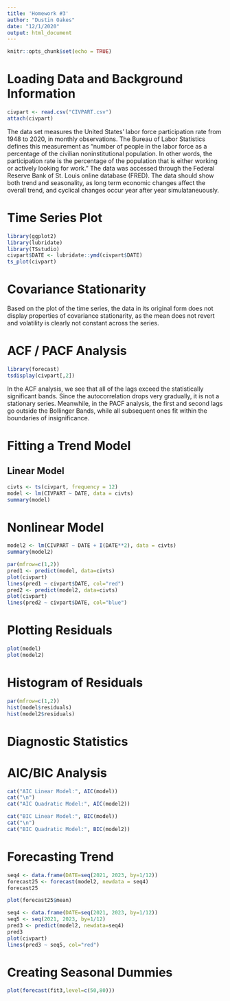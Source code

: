 ---
title: 'Homework #3'
author: "Dustin Oakes"
date: "12/1/2020"
output: html_document
---

```{r setup, include=FALSE}
knitr::opts_chunk$set(echo = TRUE)
```

# Loading Data and Background Information

```{r}
civpart <- read.csv("CIVPART.csv")
attach(civpart)
```

The data set measures the United States' labor force participation rate from 1948 to 2020, in monthly observations. The Bureau of Labor Statistics defines this measurement as "number of people in the labor force as a percentage of the civilian noninstitutional population. In other words, the participation rate is the percentage of the population that is either working or actively looking for work." The data was accessed through the Federal Reserve Bank of St. Louis online database (FRED). The data should show both trend and seasonality, as long term economic changes affect the overall trend, and cyclical changes occur year after year simulataneuously.

# Time Series Plot

``` {r}
library(ggplot2)
library(lubridate)
library(TSstudio)
civpart$DATE <- lubridate::ymd(civpart$DATE)
ts_plot(civpart)
```

# Covariance Stationarity

Based on the plot of the time series, the data in its original form does not display properties of covariance stationarity, as the mean does not revert and volatility is clearly not constant across the series.

# ACF / PACF Analysis

```{r}
library(forecast)
tsdisplay(civpart[,2])
```

In the ACF analysis, we see that all of the lags exceed the statistically significant bands. Since the autocorrelation drops very gradually, it is not a stationary series. Meanwhile, in the PACF analysis, the first and second lags go outside the Bollinger Bands, while all subsequent ones fit within the boundaries of insignificance.


# Fitting a Trend Model

## Linear Model

```{r}
civts <- ts(civpart, frequency = 12)
model <- lm(CIVPART ~ DATE, data = civts)
summary(model)
```

# Nonlinear Model

```{r}
model2 <- lm(CIVPART ~ DATE + I(DATE**2), data = civts)
summary(model2)
```

```{r}
par(mfrow=c(1,2))
pred1 <- predict(model, data=civts)
plot(civpart)
lines(pred1 ~ civpart$DATE, col="red")
pred2 <- predict(model2, data=civts)
plot(civpart)
lines(pred2 ~ civpart$DATE, col="blue")
```

# Plotting Residuals

```{r}
plot(model)
plot(model2)
```

# Histogram of Residuals

```{r}
par(mfrow=c(1,2))
hist(model$residuals)
hist(model2$residuals)
```

# Diagnostic Statistics

# AIC/BIC Analysis

```{r}
cat("AIC Linear Model:", AIC(model))
cat("\n")
cat("AIC Quadratic Model:", AIC(model2))
```

```{r}
cat("BIC Linear Model:", BIC(model))
cat("\n")
cat("BIC Quadratic Model:", BIC(model2))
```

# Forecasting Trend

```{r}
seq4 <- data.frame(DATE=seq(2021, 2023, by=1/12))
forecast25 <- forecast(model2, newdata = seq4)
forecast25
```

```{r}
plot(forecast25$mean)
```


```{r}
seq4 <- data.frame(DATE=seq(2021, 2023, by=1/12))
seq5 <- seq(2021, 2023, by=1/12)
pred3 <- predict(model2, newdata=seq4)
pred3
plot(civpart)
lines(pred3 ~ seq5, col="red")
```

# Creating Seasonal Dummies

```{r}
plot(forecast(fit3,level=c(50,80)))
```





